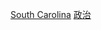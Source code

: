 {{Commons cat|Politics of South Carolina}}

[[Category:美國各州政治|South Carolina]]
[[Category:南卡羅來納州|政治]]
